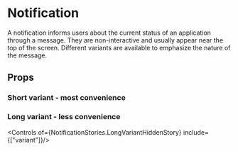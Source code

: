 

<Meta of={NotificationStories}/>

# Notification

A notification informs users about the current status of an application through a message. They are non-interactive and usually appear near the top of the screen.
Different variants are available to emphasize the nature of the message.

## Props

### Short variant - most convenience
<Controls of={NotificationStories.ShortVariantHiddenStory}/>
<Canvas of={NotificationStories.ShortVariantHiddenStory}/>

### Long variant - less convenience
<Controls of={NotificationStories.LongVariantHiddenStory} include={["variant"]}/>
<Canvas of={NotificationStories.LongVariantHiddenStory}/>
